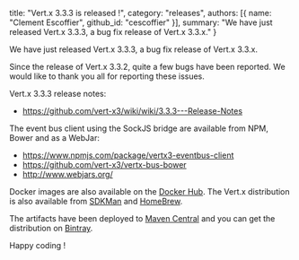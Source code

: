  title: "Vert.x 3.3.3 is released !",
  category: "releases",
  authors: [{
    name: "Clement Escoffier",
    github_id: "cescoffier"
  }],
  summary: "We have just released Vert.x 3.3.3, a bug fix release of Vert.x 3.3.x."
}

We have just released Vert.x 3.3.3, a bug fix release of Vert.x 3.3.x.

Since the release of Vert.x 3.3.2, quite a few bugs have been reported. We would like to thank you all for reporting these issues.

Vert.x 3.3.3 release notes:

* https://github.com/vert-x3/wiki/wiki/3.3.3---Release-Notes

The event bus client using the SockJS bridge are available from NPM, Bower and as a WebJar:

* https://www.npmjs.com/package/vertx3-eventbus-client
* https://github.com/vert-x3/vertx-bus-bower
* http://www.webjars.org/

Docker images are also available on the [Docker Hub](https://hub.docker.com/u/vertx/). The Vert.x distribution is also available from [SDKMan](http://sdkman.io/index.html) and [HomeBrew](http://brew.sh/).

The artifacts have been deployed to [Maven Central](http://search.maven.org/#search%7Cga%7C1%7Cg%3A%22io.vertx%22%20AND%20v%3A%223.3.3%22) and you can get the distribution on [Bintray](https://bintray.com/vertx/downloads/distribution/3.3.3/view).

Happy coding !
